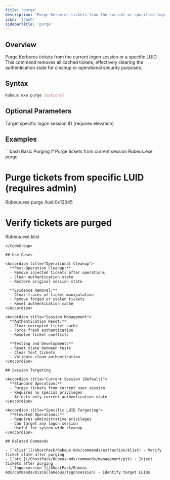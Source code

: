 ```yaml
---
title: 'purge'
description: 'Purge Kerberos tickets from the current or specified logon session'
icon: 'trash'
sidebarTitle: 'purge'
---
```


## Overview

Purge Kerberos tickets from the current logon session or a specific LUID. This command removes all cached tickets, effectively clearing the authentication state for cleanup or operational security purposes.

## Syntax

```bash
Rubeus.exe purge [options]
```

## Optional Parameters

<ParamField path="luid" type="string">
  Target specific logon session ID (requires elevation)
</ParamField>

## Examples

<CodeGroup>
```bash Basic Purging
# Purge tickets from current session
Rubeus.exe purge

# Purge tickets from specific LUID (requires admin)
Rubeus.exe purge /luid:0x12345

# Verify tickets are purged
Rubeus.exe klist
```
</CodeGroup>

## Use Cases

<Accordion title="Operational Cleanup">
  **Post-Operation Cleanup:**
  - Remove injected tickets after operations
  - Clean authentication state
  - Restore original session state

  **Evidence Removal:**
  - Clear traces of ticket manipulation
  - Remove forged or stolen tickets
  - Reset authentication cache
</Accordion>

<Accordion title="Session Management">
  **Authentication Reset:**
  - Clear corrupted ticket cache
  - Force fresh authentication
  - Resolve ticket conflicts

  **Testing and Development:**
  - Reset state between tests
  - Clear test tickets
  - Validate clean authentication
</Accordion>

## Session Targeting

<Accordion title="Current Session (Default)">
  **Standard Operation:**
  - Purges tickets from current user session
  - Requires no special privileges
  - Affects only current authentication state
</Accordion>

<Accordion title="Specific LUID Targeting">
  **Elevated Operations:**
  - Requires administrative privileges
  - Can target any logon session
  - Useful for system-wide cleanup
</Accordion>

## Related Commands

- [`klist`](/GhostPack/Rubeus-mdx/commands/extraction/klist) - Verify ticket state after purging
- [`ptt`](/GhostPack/Rubeus-mdx/commands/management/ptt) - Inject tickets after purging
- [`logonsession`](/GhostPack/Rubeus-mdx/commands/miscellaneous/logonsession) - Identify target LUIDs